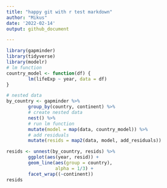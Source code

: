 ```yaml
---
title: "happy git with r test markdown"
author: "Mikus"
date: '2022-02-14'
output: github_document

---
```


```r
library(gapminder)
library(tidyverse)
library(modelr)
# lm function
country_model <- function(df) {
        lm(lifeExp ~ year, data = df)
}

# nested data
by_country <- gapminder %>% 
        group_by(country, continent) %>% 
        # create nested data
        nest() %>% 
        # run lm function
        mutate(model = map(data, country_model)) %>% 
        # add residuals
        mutate(resids = map2(data, model, add_residuals))

resids <- unnest(by_country, resids) %>% 
        ggplot(aes(year, resid)) +
        geom_line(aes(group = country),
                  alpha = 1/3) +
        facet_wrap((~continent))
resids


```
